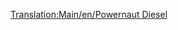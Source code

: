 [[Translation:Main/en/Powernaut Diesel]]{{en/-}}{{Template:Treinen/Nl
|Naam=Powernaut Diesel
|Afbeelding=[[File:en/Powernautdiesel.png]]
|Kosten=£23,437 ($46,874)
|Snelheid=152 kph (95 mph)
|Gewicht=120 t
|Kracht=2,000 pk (1,492 kW)
|Onderhoudskosten=£2,056 ($4,756)
|Ontworpen=1977
|Levensduur=20 
|Capaciteit=n.v.t.
|Omschrijving=De andere dieseltrein in speelgoedland, een iets verbeterende versie van de Ploddyphut Diesel.
|Real-life=Fictief
}}
